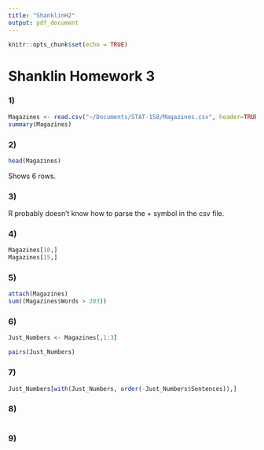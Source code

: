 ```yaml
---
title: "ShanklinH2"
output: pdf_document
---
```


```r
knitr::opts_chunk$set(echo = TRUE)
```

# Shanklin Homework 3

### 1)
```r

Magazines <- read.csv("~/Documents/STAT-158/Magazines.csv", header=TRUE)
summary(Magazines)

```
### 2)

```r
head(Magazines)
```

Shows 6 rows.

### 3)

R probably doesn't know how to parse the + symbol in the csv file.

### 4)

```r
Magazines[10,]
Magazines[15,]

```

### 5)

```r
attach(Magazines)
sum((Magazines$Words > 203))

```

### 6)

```r

Just_Numbers <- Magazines[,1:3]

pairs(Just_Numbers)

```

### 7)

```r

Just_Numbers[with(Just_Numbers, order(-Just_Numbers$Sentences)),]

```

### 8)
```r



```


### 9)
```r



```




